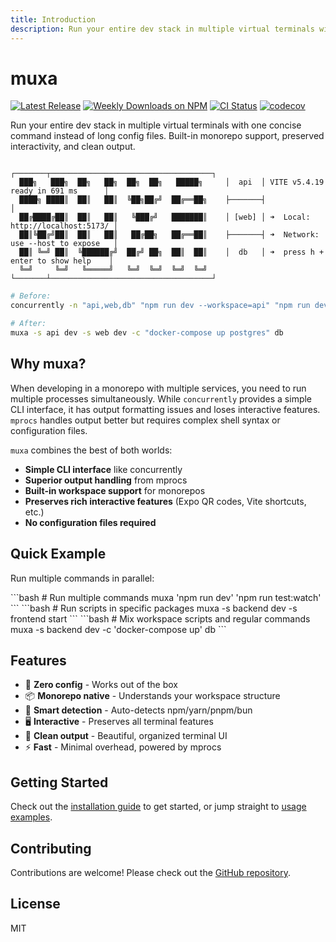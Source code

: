 ```yaml
---
title: Introduction
description: Run your entire dev stack in multiple virtual terminals with one concise command
---
```



# muxa

[![Latest Release](https://img.shields.io/github/v/release/dendotai/muxa?label=Release&color=green)](https://github.com/dendotai/muxa/releases)
[![Weekly Downloads on NPM](https://img.shields.io/npm/dw/@den-ai/muxa?label=Downloads&logo=npm)](https://www.npmjs.com/package/@den-ai/muxa)
[![CI Status](https://img.shields.io/github/actions/workflow/status/dendotai/muxa/ci.yml?label=CI&logo=github)](https://github.com/dendotai/muxa/blob/main/.github/workflows/ci.yml)
[![codecov](https://codecov.io/gh/dendotai/muxa/branch/main/graph/badge.svg)](https://codecov.io/gh/dendotai/muxa)

Run your entire dev stack in multiple virtual terminals with one concise command instead of long config files. Built-in monorepo support, preserved interactivity, and clean output.

```text
                                                ┌───────┬────────────────────────────────────┐
  ███╗   ███╗  ██╗   ██╗  ██╗  ██╗   █████╗     │  api  │ VITE v5.4.19  ready in 691 ms      │
  ████╗ ████║  ██║   ██║  ╚██╗██╔╝  ██╔══██╗    ├───────┤                                    │
  ██╔████╔██║  ██║   ██║   ╚███╔╝   ███████║    │ [web] │ ➜  Local:   http://localhost:5173/ │
  ██║╚██╔╝██║  ██║   ██║   ██╔██╗   ██╔══██║    ├───────┤ ➜  Network: use --host to expose   │
  ██║ ╚═╝ ██║  ╚██████╔╝  ██╔╝ ██╗  ██║  ██║    │  db   │ ➜  press h + enter to show help    │
  ╚═╝     ╚═╝   ╚═════╝   ╚═╝  ╚═╝  ╚═╝  ╚═╝    └───────┴────────────────────────────────────┘
```

```bash
# Before:
concurrently -n "api,web,db" "npm run dev --workspace=api" "npm run dev --workspace=web" "docker-compose up postgres"

# After:
muxa -s api dev -s web dev -c "docker-compose up postgres" db
```

## Why muxa?

When developing in a monorepo with multiple services, you need to run multiple processes simultaneously. While `concurrently` provides a simple CLI interface, it has output formatting issues and loses interactive features. `mprocs` handles output better but requires complex shell syntax or configuration files.

`muxa` combines the best of both worlds:

- **Simple CLI interface** like concurrently
- **Superior output handling** from mprocs
- **Built-in workspace support** for monorepos
- **Preserves rich interactive features** (Expo QR codes, Vite shortcuts, etc.)
- **No configuration files required**

## Quick Example

Run multiple commands in parallel:

<Tabs defaultValue="basic">
  <Tab value="basic" label="Basic">
    ```bash # Run multiple commands muxa 'npm run dev' 'npm run test:watch' ```
  </Tab>
  <Tab value="workspace" label="Workspace">
    ```bash # Run scripts in specific packages muxa -s backend dev -s frontend start ```
  </Tab>
  <Tab value="mixed" label="Mixed">
    ```bash # Mix workspace scripts and regular commands muxa -s backend dev -c 'docker-compose up'
    db ```
  </Tab>
</Tabs>

## Features

- 🚀 **Zero config** - Works out of the box
- 📦 **Monorepo native** - Understands your workspace structure
- 🎯 **Smart detection** - Auto-detects npm/yarn/pnpm/bun
- 🖥️ **Interactive** - Preserves all terminal features
- 🎨 **Clean output** - Beautiful, organized terminal UI
- ⚡ **Fast** - Minimal overhead, powered by mprocs

## Getting Started

Check out the [installation guide](/muxa/installation) to get started, or jump straight to [usage examples](/muxa/usage).

## Contributing

Contributions are welcome! Please check out the [GitHub repository](https://github.com/dendotai/muxa).

## License

MIT
